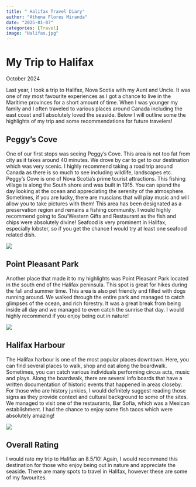 ```yaml
---
title: " Halifax Travel Diary"
author: "Athena Flores Miranda"
date: "2025-01-07"
categories: [Travel]
image: "Halifax.jpg"
---
```


# My Trip to Halifax

October 2024

Last year, I took a trip to Halifax, Nova Scotia with my Aunt and Uncle. It was one of my most favourite experiences as I got a chance to live in the Maritime provinces for a short amount of time. When I was younger my family and I often traveled to various places around Canada including the east coast and I absolutely loved the seaside. Below I will outline some the highlights of my trip and some recommendations for future travelers!

## Peggy's Cove

One of our first stops was seeing Peggy's Cove. This area is not too fat from city as it takes around 40 minutes. We drove by car to get to our destination which was very scenic. I highly recommend taking a road trip around Canada as there is so much to see including wildlife, landscapes etc. Peggy's Cove is one of Nova Scotia's prime tourist attractions. This fishing village is along the South shore and was built in 1915. You can spend the day looking at the ocean and appreciating the serenity of the atmosphere. Sometimes, if you are lucky, there are muscians that will play music and will allow you to take pictures with them! This area has been designated as a preservation region and remains a fishing community. I would highly recommend going to Sou'Western Gifts and Restaurant as the fish and chips were absolutely divine! Seafood is very prominent in Halifax, especially lobster, so if you get the chance I would try at least one seafood related dish.

![](images/peggyscove.JPG)

## Point Pleasant Park

Another place that made it to my highlights was Point Pleasant Park located in the south end of the Halifax peninsula. This spot is great for hikes during the fall and summer time. This area is also pet friendly and filled with dogs running around. We walked through the entire park and managed to catch glimpses of the ocean, and rich forestry. It was a great break from being inside all day and we managed to even catch the sunrise that day. I would highly recommend if you enjoy being out in nature!

![](images/pointpleasant.jpg)

## Halifax Harbour

The Halifax harbour is one of the most popular places downtown. Here, you can find several places to walk, shop and eat along the boardwalk. Sometimes, you can catch various individuals performing circus acts, music and plays. Along the boardwalk, there are several info boards that have a written documentation of historic events that happened in areas closeby. For those who are history junkies, I would definitely suggest reading those signs as they provide context and cultural background to some of the sites. We managed to visit one of the restaurants, Bar Sofia, which was a Mexican establishment. I had the chance to enjoy some fish tacos which were absolutely amazing!

![](images/harbour.jpg)

## Overall Rating

I would rate my trip to Halifax an 8.5/10! Again, I would recommend this destination for those who enjoy being out in nature and appreciate the seaside. There are many spots to travel in Halifax, however these are some of my favourites.
